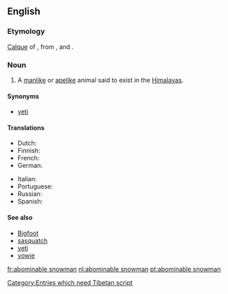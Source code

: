{{wikipedia}}
==English==

===Etymology===
[[calque|Calque]] of {{etyl|bo}} {{term||tr=metohkangmi|lang=bo}}, from {{term||tr=metoh||foul|lang=bo}}, and {{term||tr=kangmi||snowman|lang=bo}}. [[Category:Entries which need Tibetan script]]

===Noun===
{{en-noun|sg=[[abominable]] [[snowman]]|pl=abominable snowmen}}

# {{cryptozoology}} A [[manlike]] or [[apelike]] animal said to exist in the [[Himalayas]].

====Synonyms====
* [[yeti]]

====Translations====
{{trans-top|manlike or apelike animal said to exist in the Himalayas}}
* Dutch: {{t|nl|Verschrikkelijke Sneeuwman|m}}
* Finnish: {{t-|fi|lumimies}}
* French: {{t+|fr|abominable homme des neiges|m}}
* German: {{t+|de|Yeti|m}}
{{trans-mid}}
* Italian: {{t|it|abominevole uomo delle nevi|m}}
* Portuguese: {{t|pt|abominável homem das neves|m}}
* Russian: {{t|ru|снежный человек|m|tr=snežnyj čelovék}}
* Spanish: {{t|es|abominable hombre de las nieves|m}}
{{trans-bottom}}

====See also====
* [[Bigfoot]]
* [[sasquatch]]
* [[yeti]]
* [[yowie]]

[[fr:abominable snowman]]
[[nl:abominable snowman]]
[[pt:abominable snowman]]